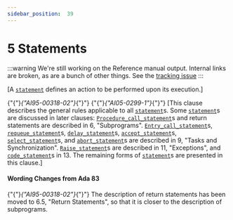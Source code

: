 ---
sidebar_position:  39
---

# 5 Statements

:::warning
We're still working on the Reference manual output.  Internal links are broken,
as are a bunch of other things.
See the [tracking issue](https://github.com/ada-lang-io/ada-lang-io/issues/20)
:::


<p>[A <code><a href="../AA-5/AA-5.1#S0167">statement</a></code> defines an action to be performed upon its execution.]<br /></p>

<p>{"{"}<em>{"AI95-00318-02"}</em>{"}"} {"{"}<em>{"AI05-0299-1"}</em>{"}"} [This clause describes the general rules applicable to all <code><a href="../AA-5/AA-5.1#S0167">statement</a></code>s. Some <code><a href="../AA-5/AA-5.1#S0167">statement</a></code>s are discussed in later clauses: <code><a href="../AA-6/AA-6.4#S0217">Procedure_call_statement</a></code>s and return statements are described in 6, "Subprograms". <code><a href="../AA-9/AA-9.5#S0264">Entry_call_statement</a></code>s, <code><a href="../AA-9/AA-9.5#S0265">requeue_statement</a></code>s, <code><a href="../AA-9/AA-9.6#S0266">delay_statement</a></code>s, <code><a href="../AA-9/AA-9.5#S0258">accept_statement</a></code>s, <code><a href="../AA-9/AA-9.7#S0269">select_statement</a></code>s, and <code><a href="../AA-9/AA-9.8#S0284">abort_statement</a></code>s are described in 9, "Tasks and Synchronization". <code><a href="../AA-11/AA-11.3#S0308">Raise_statement</a></code>s are described in 11, "Exceptions", and <code><a href="../AA-13/AA-13.8#S0357">code_statement</a></code>s in 13. The remaining forms of <code><a href="../AA-5/AA-5.1#S0167">statement</a></code>s are presented in this clause.] <br /></p>


#### Wording Changes from Ada 83

<Admonition type="aarm" aarm="note" title="Note: ">
{"{"}<em>{"AI95-00318-02"}</em>{"}"} The description of return statements has been moved to 6.5, "Return Statements", so that it is closer to the description of subprograms. <br /></Admonition>

